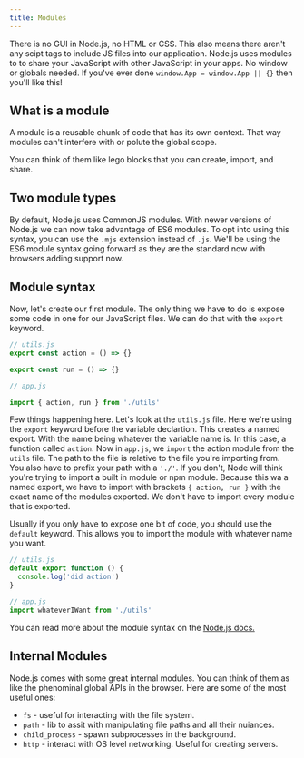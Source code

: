 ```yaml
---
title: Modules
---
```


There is no GUI in Node.js, no HTML or CSS. This also means there aren't
any scipt tags to include JS files into our application. Node.js uses modules
to to share your JavaScript with other JavaScript in your apps. No window
or globals needed. If you've ever done `window.App = window.App || {}` then
you'll like this!

## What is a module

A module is a reusable chunk of code that has its own context. That way modules
can't interfere with or polute the global scope.

You can think of them like lego blocks that you can create, import, and share.

## Two module types

By default, Node.js uses CommonJS modules. With newer versions of Node.js
we can now take advantage of ES6 modules. To opt into using this syntax,
you can use the `.mjs` extension instead of `.js`. We'll be using the ES6
module syntax going forward as they are the standard now with browsers adding
support now.

## Module syntax

Now, let's create our first module. The only thing we have to do is expose some code
in one for our JavaScript files. We can do that with the `export` keyword.

```js
// utils.js
export const action = () => {}

export const run = () => {}
```

```js
// app.js

import { action, run } from './utils'
```

Few things happening here. Let's look at the `utils.js` file. Here we're using the
`export` keyword before the variable declartion. This creates a named export. With the
name being whatever the variable name is. In this case, a function called `action`.
Now in `app.js`, we `import` the action module from the `utils` file. The path to the file
is relative to the file you're importing from. You also have to prefix your path with a
`'./'`. If you don't, Node will think you're trying to import a built in module or npm module.
Because this wa a named export, we have to import with brackets `{ action, run }` with the exact
name of the modules exported. We don't have to import every module that is exported.

Usually if you only have to expose one bit of code, you should use the `default`
keyword. This allows you to import the module with whatever name you want.

```js
// utils.js
default export function () {
  console.log('did action')
}
```

```js
// app.js
import whateverIWant from './utils'
```

You can read more about the module syntax on the [Node.js docs.](https://nodejs.org/api/packages.html)

## Internal Modules

Node.js comes with some great internal modules. You can think of them as like the
phenominal global APIs in the browser. Here are some of the most useful ones:

- `fs` - useful for interacting with the file system.
- `path` - lib to assit with manipulating file paths and all their nuiances.
- `child_process` - spawn subprocesses in the background.
- `http` - interact with OS level networking. Useful for creating servers.
